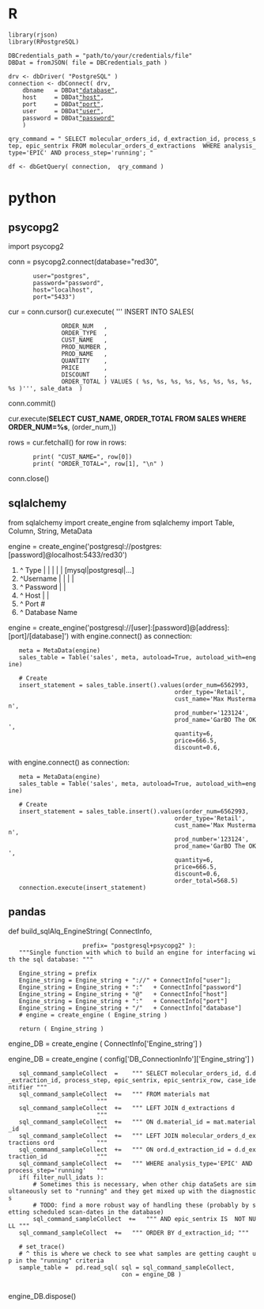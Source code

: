 

= R =

 library(rjson)
 library(RPostgreSQL)

 DBCredentials_path = "path/to/your/credentials/file"
 DBDat = fromJSON( file = DBCredentials_path )


 drv <- dbDriver( "PostgreSQL" )
 connection <- dbConnect( drv,
     dbname   = DBDat[["database"]],
     host     = DBDat[["host"]],
     port     = DBDat[["port"]],
     user     = DBDat[["user"]],
     password = DBDat[["password"]]
     )


 qry_command = " SELECT molecular_orders_id, d_extraction_id, process_step, epic_sentrix FROM molecular_orders_d_extractions  WHERE analysis_type='EPIC' AND process_step='running'; " 


 df <- dbGetQuery( connection,  qry_command )


= python =

== psycopg2 ==
import psycopg2

conn = psycopg2.connect(database="red30",
    	user="postgres",
    	password="password",
    	host="localhost",
    	port="5433")


cur = conn.cursor()
cur.execute(  ''' INSERT INTO SALES(
                ORDER_NUM   ,
                ORDER_TYPE  ,
                CUST_NAME   ,
                PROD_NUMBER ,
                PROD_NAME   ,
                QUANTITY    ,
                PRICE       ,
                DISCOUNT    ,
                ORDER_TOTAL ) VALUES ( %s, %s, %s, %s, %s, %s, %s, %s, %s )''', sale_data  )
conn.commit()



cur.execute(''' SELECT CUST_NAME, ORDER_TOTAL FROM SALES WHERE ORDER_NUM=%s''', (order_num,))

rows = cur.fetchall()
for row in rows:
        print( "CUST_NAME=", row[0])
        print( "ORDER_TOTAL=", row[1], "\n" )



conn.close()

== sqlalchemy ==

from sqlalchemy import create_engine
from sqlalchemy import Table, Column, String, MetaData

engine = create_engine('postgresql://postgres:[password]@localhost:5433/red30')
#                       ^ Type       |         |        |       |    |    [mysql|postgresql|...]
#                                    ^Username |        |       |    |
#                                              ^ Password       |    |
#                                                       ^ Host  |    |
#                                                               ^ Port #
#                                                                    ^ Database Name

engine = create_engine('postgresql://[user]:[password]@[address]:[port]/[database]')
with engine.connect() as connection:
    meta = MetaData(engine)
    sales_table = Table('sales', meta, autoload=True, autoload_with=engine)

    # Create
    insert_statement = sales_table.insert().values(order_num=6562993,
                                                order_type='Retail',
                                                cust_name='Max Musterman',
                                                prod_number='123124',
                                                prod_name='GarBO The OK',
                                                quantity=6,
                                                price=666.5,
                                                discount=0.6,
with engine.connect() as connection:
    meta = MetaData(engine)
    sales_table = Table('sales', meta, autoload=True, autoload_with=engine)

    # Create
    insert_statement = sales_table.insert().values(order_num=6562993,
                                                order_type='Retail',
                                                cust_name='Max Musterman',
                                                prod_number='123124',
                                                prod_name='GarBO The OK',
                                                quantity=6,
                                                price=666.5,
                                                discount=0.6,
                                                order_total=568.5)
    connection.execute(insert_statement)

== pandas  ==

def build_sqlAlq_EngineString(  ConnectInfo,
                      prefix= "postgresql+psycopg2" ):
    """Single function with which to build an engine for interfacing with the sql database: """

    Engine_string = prefix
    Engine_string = Engine_string + "://" + ConnectInfo["user"];
    Engine_string = Engine_string + ":"   + ConnectInfo["password"]
    Engine_string = Engine_string + "@"   + ConnectInfo["host"]
    Engine_string = Engine_string + ":"   + ConnectInfo["port"]
    Engine_string = Engine_string + "/"   + ConnectInfo["database"]
    # engine = create_engine ( Engine_string )

    return ( Engine_string )

engine_DB = create_engine ( ConnectInfo['Engine_string'] )


engine_DB = create_engine ( config['DB_ConnectionInfo']['Engine_string'] )
    sql_command_sampleCollect  =    """ SELECT molecular_orders_id, d.d_extraction_id, process_step, epic_sentrix, epic_sentrix_row, case_identifier """
    sql_command_sampleCollect  +=   """ FROM materials mat                                      """
    sql_command_sampleCollect  +=   """ LEFT JOIN d_extractions d                               """
    sql_command_sampleCollect  +=   """ ON d.material_id = mat.material_id                      """
    sql_command_sampleCollect  +=   """ LEFT JOIN molecular_orders_d_extractions ord            """
    sql_command_sampleCollect  +=   """ ON ord.d_extraction_id = d.d_extraction_id              """
    sql_command_sampleCollect  +=   """ WHERE analysis_type='EPIC' AND process_step='running'   """
    if( filter_null_idats ):
        # Sometimes this is necessary, when other chip dataSets are simultaneously set to "running" and they get mixed up with the diagnostics
        # TODO: find a more robust way of handling these (probably by setting scheduled scan-dates in the database)
        sql_command_sampleCollect  +=   """ AND epic_sentrix IS  NOT NULL """
    sql_command_sampleCollect  +=   """ ORDER BY d_extraction_id; """

    # set_trace()
    # ^ this is where we check to see what samples are getting caught up in the "running" criteria
    sample_table =  pd.read_sql( sql = sql_command_sampleCollect,
                                 con = engine_DB )
				 
engine_DB.dispose()

				 
				 

